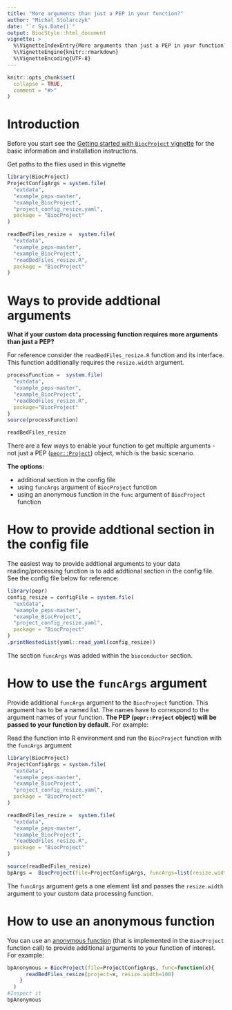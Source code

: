```yaml
---
title: "More arguments than just a PEP in your function?"
author: "Michal Stolarczyk"
date: "`r Sys.Date()`"
output: BiocStyle::html_document
vignette: >
  %\VignetteIndexEntry{More arguments than just a PEP in your function?}
  %\VignetteEngine{knitr::rmarkdown}
  %\VignetteEncoding{UTF-8}
---
```


```r
knitr::opts_chunk$set(
  collapse = TRUE,
  comment = "#>"
)
```

# Introduction

Before you start see the [Getting started with `BiocProject` vignette](./1getStarted.html) for the basic information and installation instructions.

Get paths to the files used in this vignette
```r
library(BiocProject)
ProjectConfigArgs = system.file(
  "extdata",
  "example_peps-master",
  "example_BiocProject",
  "project_config_resize.yaml",
  package = "BiocProject"
)

readBedFiles_resize =  system.file(
  "extdata",
  "example_peps-master",
  "example_BiocProject",
  "readBedFiles_resize.R",
  package = "BiocProject"
)
```

# Ways to provide addtional arguments

**What if your custom data processing function requires more arguments than just a PEP?**

For reference consider the `readBedFiles_resize.R` function and its interface. This function additionally requires the `resize.width` argument. 
```r
processFunction =  system.file(
  "extdata",
  "example_peps-master",
  "example_BiocProject",
  "readBedFiles_resize.R",
  package="BiocProject"
)
source(processFunction)
```
```r
readBedFiles_resize
```
There are a few ways to enable your function to get multiple arguments - not just a PEP ([`pepr::Project`](http://code.databio.org/pepr/reference/Project-class.html)) object, which is the basic scenario.

**The options:**

- additional section in the config file
- using `funcArgs` argument of `BiocProject` function
- using an anonymous function in the `func` argument of `BiocProject` function

# How to provide addtional section in the config file

The easiest way to provide addtional arguments to your data reading/processing function is to add addtional section in the config file. See the config file below for reference:

```r
library(pepr)
config_resize = configFile = system.file(
  "extdata",
  "example_peps-master",
  "example_BiocProject",
  "project_config_resize.yaml",
  package = "BiocProject"
)
.printNestedList(yaml::read_yaml(config_resize))
```

The section `funcArgs` was added within the `bioconductor` section.

# How to use the `funcArgs` argument

Provide additional `funcArgs` argument to the `BiocProject` function. This argument has to be a named list. The names have to correspond to the argument names of your function. **The PEP (`pepr::Project` object)  will be passed to your function by default**. For example:


Read the function into R environment and run the `BiocProject` function with the `funcArgs` argument
```r
library(BiocProject)
ProjectConfigArgs = system.file(
  "extdata",
  "example_peps-master",
  "example_BiocProject",
  "project_config_resize.yaml",
  package = "BiocProject"
)

readBedFiles_resize =  system.file(
  "extdata",
  "example_peps-master",
  "example_BiocProject",
  "readBedFiles_resize.R",
  package = "BiocProject"
)
```
```r
source(readBedFiles_resize)
bpArgs =  BiocProject(file=ProjectConfigArgs, funcArgs=list(resize.width=100))
```
The `funcArgs` argument gets a one element list and passes the `resize.width` argument to your custom data processing function.


# How to use an anonymous function

You can use an [anonymous function](https://en.wikipedia.org/wiki/Anonymous_function) (that is implemented in the `BiocProject` function call) to provide additional arguments to your function of interest. For example:

```r
bpAnonymous = BiocProject(file=ProjectConfigArgs, func=function(x){
      readBedFiles_resize(project=x, resize.width=100)
    }
  )
#Inspect it
bpAnonymous
```